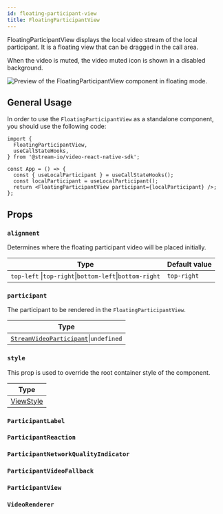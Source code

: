 ```yaml
---
id: floating-participant-view
title: FloatingParticipantView
---
```



FloatingParticipantView displays the local video stream of the local participant. It is a floating view that can be dragged in the call area.

When the video is muted, the video muted icon is shown in a disabled background.

![Preview of the FloatingParticipantView component in floating mode.](../../assets/04-ui-components/floating-participant-view.jpg)

## General Usage

In order to use the `FloatingParticipantView` as a standalone component, you should use the following code:

```tsx {4}
import {
  FloatingParticipantView,
  useCallStateHooks,
} from '@stream-io/video-react-native-sdk';

const App = () => {
  const { useLocalParticipant } = useCallStateHooks();
  const localParticipant = useLocalParticipant();
  return <FloatingParticipantView participant={localParticipant} />;
};
```

## Props

### `alignment`

Determines where the floating participant video will be placed initially.

| Type                                                    | Default value |
| ------------------------------------------------------- | ------------- |
| `top-left` \|`top-right`\|`bottom-left`\|`bottom-right` | `top-right`   |

### `participant`

The participant to be rendered in the `FloatingParticipantView`.

| Type                                                                                                                         |
| ---------------------------------------------------------------------------------------------------------------------------- |
| [`StreamVideoParticipant`](https://github.com/GetStream/stream-video-js/blob/main/packages/client/src/types.ts)\|`undefined` |

### `style`

This prop is used to override the root container style of the component.

| Type                                                       |
| ---------------------------------------------------------- |
| [ViewStyle](https://reactnative.dev/docs/view-style-props) |

### `ParticipantLabel`

<ParticipantLabel />

### `ParticipantReaction`

<ParticipantReaction />

### `ParticipantNetworkQualityIndicator`

<ParticipantNetworkQualityIndicator />

### `ParticipantVideoFallback`

<ParticipantVideoFallback />

### `ParticipantView`

<ParticipantView />

### `VideoRenderer`

<VideoRenderer />
